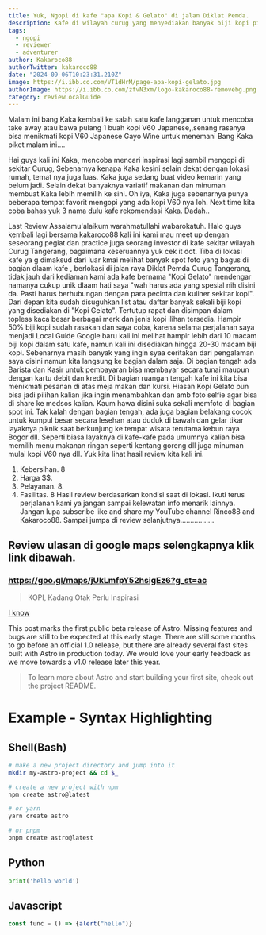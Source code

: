 ```yaml
---
title: Yuk, Ngopi di kafe "apa Kopi & Gelato" di jalan Diklat Pemda.
description: Kafe di wilayah curug yang menyediakan banyak biji kopi pilihan. 
tags:
  - ngopi
  - reviewer
  - adventurer
author: Kakaroco88
authorTwitter: kakaroco88
date: "2024-09-06T10:23:31.210Z"
image: https://i.ibb.co.com/VT1dHrM/page-apa-kopi-gelato.jpg
authorImage: https://i.ibb.co.com/zfvN3xm/logo-kakaroco88-removebg.png
category: reviewLocalGuide
---
```


Malam ini bang Kaka kembali ke salah satu kafe langganan  untuk mencoba take away atau bawa pulang 1 buah kopi V60 Japanese,,senang rasanya bisa menikmati kopi V60 Japanese Gayo Wine untuk menemani Bang Kaka piket malam ini....

Hai guys kali ini Kaka, mencoba mencari inspirasi lagi sambil mengopi di sekitar Curug,
Sebenarnya kenapa Kaka kesini selain dekat dengan lokasi rumah, temat nya juga luas.
Kaka juga sedang buat video kemarin yang belum jadi.
Selain dekat banyaknya variatif makanan dan minuman membuat Kaka lebih memilih ke sini. Oh iya, Kaka juga sebenarnya punya beberapa tempat favorit mengopi yang ada kopi V60 nya loh.
Next time kita coba bahas yuk 3 nama dulu kafe rekomendasi Kaka.
Dadah..

Last Review
Assalamu'alaikum warahmatullahi wabarokatuh.
Halo guys kembali lagi bersama kakaroco88 kali ini kami mau meet up dengan seseorang pegiat dan practice juga seorang investor di kafe sekitar wilayah Curug Tangerang, bagaimana keseruannya yuk cek it dot.
Tiba di lokasi kafe ya g dimaksud dari luar kmai melihat banyak spot foto yang bagus di bagian dlaam kafe , berlokasi di jalan raya Diklat Pemda Curug Tangerang, tidak jauh dari kediaman kami ada kafe bernama "Kopi Gelato" mendengar namanya cukup unik dlaam hati saya "wah harus ada yang spesial nih disini da. Pasti harus berhubungan dengan para pecinta dan kuliner sekitar kopi".
Dari depan kita sudah disuguhkan list atau daftar banyak sekali biji kopi yang disediakan di "Kopi Gelato". Tertutup rapat dan disimpan dalam topless kaca besar berbagai merk dan jenis kopi ilihan tersedia. Hampir 50% biji kopi sudah rasakan dan saya coba, karena selama perjalanan saya menjadi Local Guide Google baru kali ini melihat hampir lebih dari 10 macam biji kopi dalam satu kafe, namun kali ini disediakan hingga 20-30 macam biji kopi.
Sebenarnya masih banyak yang ingin syaa ceritakan dari pengalaman saya disini namun kita langsung ke bagian dalam saja.
Di bagian tengah ada Barista dan Kasir untuk pembayaran bisa membayar secara tunai maupun dengan kartu debit dan kredit.
Di bagian ruangan tengah kafe ini kita bisa menikmati pesanan di atas meja makan dan kursi.
Hiasan Kopi Gelato pun bisa jadi pilihan kalian jika ingin menambahkan dan amb foto selfie agar bisa di share ke medsos kalian. Kaum hawa disini suka sekali memfoto di bagian spot ini.
Tak kalah dengan bagian tengah, ada juga bagian belakang cocok untuk kumpul besar secara lesehan atau duduk di bawah dan gelar tikar layaknya piknik saat berkunjung ke tempat wisata terutama kebun raya Bogor dll.
Seperti biasa layaknya di kafe-kafe pada umumnya kalian bisa memilih menu makanan ringan seperti kentang goreng dll juga minuman mulai kopi V60 nya dll.
Yuk kita lihat hasil review kita kali ini.
1. Kebersihan.  8
2. Harga $$.
3. Pelayanan. 8.
4. Fasilitas. 8
Hasil review berdasarkan kondisi saat di lokasi. Ikuti terus perjalanan kami ya jangan sampai kelewatan info menarik lainnya.
Jangan lupa subscribe like and share my YouTube channel Rinco88 and Kakaroco88.
Sampai jumpa di review selanjutnya.................

## Review ulasan di google maps selengkapnya klik link dibawah.

### https://goo.gl/maps/jUkLmfpY52hsigEz6?g_st=ac

> KOPI, Kadang Otak Perlu Inspirasi

[I know](they-are-better)

This post marks the first public beta release of Astro. Missing features and bugs are still to be expected at this early stage. There are still some months to go before an official 1.0 release, but there are already several fast sites built with Astro in production today. We would love your early feedback as we move towards a v1.0 release later this year.

> To learn more about Astro and start building your first site, check out the project README.

# Example - Syntax Highlighting

## Shell(Bash)

```bash
# make a new project directory and jump into it
mkdir my-astro-project && cd $_

# create a new project with npm
npm create astro@latest

# or yarn
yarn create astro

# or pnpm
pnpm create astro@latest
```

## Python

```python
print('hello world')
```

## Javascript

```js
const func = () => {alert("hello")}
```
